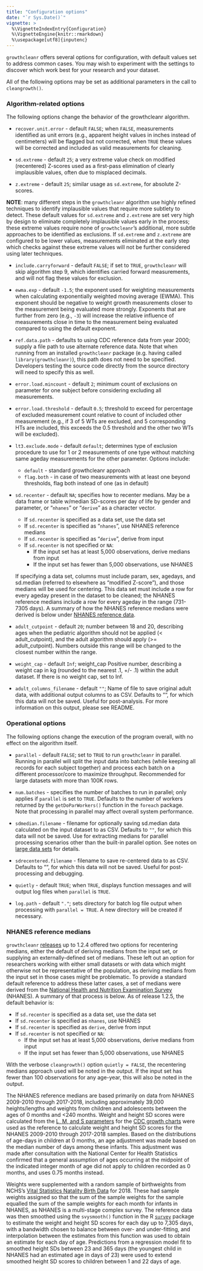 ```yaml
---
title: "Configuration options"
date: "`r Sys.Date()`"
vignette: >
  %\VignetteIndexEntry{Configuration}
  %\VignetteEngine{knitr::rmarkdown}
  %\usepackage[utf8]{inputenc}
---
```


`growthcleanr` offers several options for configuration, with default values set
to address common cases. You may wish to experiment with the settings to
discover which work best for your research and your dataset.

All of the following options may be set as additional parameters in the call to
`cleangrowth()`.

### Algorithm-related options

The following options change the behavior of the growthcleanr algorithm.

- `recover.unit.error` - default `FALSE`; when `FALSE`, measurements identified
  as unit errors (e.g., apparent height values in inches instead of centimeters)
  will be flagged but not corrected, when `TRUE` these values will be corrected
  and included as valid measurements for cleaning.

- `sd.extreme` - default `25`; a very extreme value check on modified
  (recentered) Z-scores used as a first-pass elimination of clearly implausible
  values, often due to misplaced decimals.

- `z.extreme` - default `25`; similar usage as `sd.extreme`, for absolute
  Z-scores.

**NOTE**: many different steps in the `growthcleanr` algorithm use highly
refined techniques to identify implausible values that require more subtlety to
detect. These default values for `sd.extreme` and `z.extreme` are set very high
by design to eliminate completely implausible values early in the process; these
extreme values require none of `growthcleanr`'s additional, more subtle
approaches to be identified as exclusions. If `sd.extreme` and `z.extreme` are
configured to be lower values, measurements eliminated at the early step which
checks against these extreme values will not be further considered using later
techniques.

- `include.carryforward` - default `FALSE`; if set to `TRUE`, `growthcleanr`
  will skip algorithm step 9, which identifies carried forward measurements, and
  will not flag these values for exclusion.

- `ewma.exp` - default `-1.5`; the exponent used for weighting measurements when
  calculating exponentially weighted moving average (EWMA). This exponent should
  be negative to weight growth measurements closer to the measurement being
  evaluated more strongly. Exponents that are further from zero (e.g., `-3`)
  will increase the relative influence of measurements close in time to the
  measurement being evaluated compared to using the default exponent.

- `ref.data.path` - defaults to using CDC reference data from year 2000; supply
  a file path to use alternate reference data. Note that when running from an
  installed `growthcleanr` package (e.g. having called `library(growthcleanr)`),
  this path does not need to be specified. Developers testing the source code
  directly from the source directory will need to specify this as well.

- `error.load.mincount` - default `2`; minimum count of exclusions on parameter
  for one subject before considering excluding all measurements.

- `error.load.threshold` - default `0.5`; threshold to exceed for percentage
  of excluded measurement count relative to count of included other measurement
  (e.g., if 3 of 5 WTs are excluded, and 5 corresponding HTs are included, this
  exceeds the 0.5 threshold and the other two WTs will be excluded).

- `lt3.exclude.mode` - default `default`; determines type of exclusion procedure
  to use for 1 or 2 measurements of one type without matching same ageday
  measurements for the other parameter. Options include:

  - `default` - standard growthcleanr approach
  - `flag.both` - in case of two measurements with at least one beyond
    thresholds, flag both instead of one (as in default)

- `sd.recenter` - default `NA`; specifies how to recenter medians. May be a data frame
  or table w/median SD-scores per day of life by gender and parameter, or "`nhanes`"
  or "`derive`" as a character vector.

  - If `sd.recenter` is specified as a data set, use the data set
  - If `sd.recenter` is specified as "`nhanes`", use NHANES reference medians
  - If `sd.recenter` is specified as "`derive`", derive from input
  - If `sd.recenter` is not specified or `NA`:
    - If the input set has at least 5,000 observations, derive medians from input
    - If the input set has fewer than 5,000 observations, use NHANES

  If specifying a data set, columns must include param, sex, agedays, and sd.median
  (referred to elsewhere as "modified Z-score"), and those medians will be used for
  centering. This data set must include a row for every ageday present in the dataset
  to be cleaned; the NHANES reference medians include a row for every ageday in the
  range (731-7305 days). A summary of how the NHANES reference medians were derived is
  below under [NHANES reference data](#nhanes).

- `adult_cutpoint` - default `20`; number between 18 and 20, describing ages when the
  pediatric algorithm should not be applied (< adult_cutpoint), and the adult algorithm
  should apply (>= adult_cutpoint). Numbers outside this range will be changed to the
  closest number within the range.

- `weight_cap` - default `Inf`; weight_cap Positive number, describing a weight
  cap in kg (rounded to the nearest .1, +/- .1) within the adult dataset. If
  there is no weight cap, set to Inf.

- `adult_columns_filename` - default `""`; Name of file to save original adult data,
  with additional output columns to as CSV. Defaults to "", for which this data will not
  be saved. Useful for post-analysis. For more information on this output, please see
  README.

### Operational options

The following options change the execution of the program overall, with no
effect on the algorithm itself.

- `parallel` - default `FALSE`; set to `TRUE` to run `growthcleanr` in parallel.
  Running in parallel will split the input data into batches (while keeping all
  records for each subject together) and process each batch on a different
  processor/core to maximize throughput. Recommended for large datasets with more
  than 100K rows.

- `num.batches` - specifies the number of batches to run in parallel; only
  applies if `parallel` is set to `TRUE`. Defaults to the number of workers
  returned by the `getDoParWorkers()` function in the `foreach` package. Note
  that processing in parallel may affect overall system performance.

- `sdmedian.filename` - filename for optionally saving sd.median data calculated
  on the input dataset to as CSV. Defaults to `""`, for which this data will not
  be saved. Use for extracting medians for parallel processing scenarios other
  than the built-in parallel option. See notes on [large data sets](#largedata)
  for details.

- `sdrecentered.filename` - filename to save re-centered data to as CSV.
  Defaults to "", for which this data will not be saved. Useful for
  post-processing and debugging.

- `quietly` - default `TRUE`; when `TRUE`, displays function messages and will
  output log files when `parallel` is `TRUE`.

- `log.path` - default `"."`; sets directory for batch log file output when
  processing with `parallel = TRUE`. A new directory will be created if necessary.

### NHANES reference medians

`growthcleanr` [releases](https://github.com/carriedaymont/growthcleanr/releases) up to
1.2.4 offered two options for recentering medians, either the default of deriving
medians from the input set, or supplying an externally-defined set of medians. These
left out an option for researchers working with either small datasets or with data
which might otherwise not be representative of the population, as deriving medians from
the input set in those cases might be problematic. To provide a standard default
reference to address these latter cases, a set of medians were derived from the
[National Health and Nutrition Examination
Survey](https://wwwn.cdc.gov/nchs/nhanes/Default.aspx) (NHANES). A summary of that
process is below. As of release 1.2.5, the default behavior is:

- If `sd.recenter` is specified as a data set, use the data set
- If `sd.recenter` is specified as `nhanes`, use NHANES
- If `sd.recenter` is specified as `derive`, derive from input
- If `sd.recenter` is not specified or `NA`:
  - If the input set has at least 5,000 observations, derive medians from input
  - If the input set has fewer than 5,000 observations, use NHANES

With the verbose `cleangrowth()` option `quietly = FALSE`, the recentering medians
approach used will be noted in the output. If the input set has fewer than 100
observations for any age-year, this will also be noted in the output.

The NHANES reference medians are based primarily on data from NHANES 2009-2010 through
2017-2018, including approximately 39,000 heights/lengths and weights from children and
adolescents between the ages of 0 months and <240 months. Weight and height SD scores
were calculated from the [L, M, and S
parameters](https://www.cdc.gov/growthcharts/percentile_data_files.htm) for the [CDC
growth charts](https://www.cdc.gov/nccdphp/dnpao/growthcharts/resources/sas.htm) were
used as the reference to calculate weight and height SD scores for the NHANES 2009-2010
through 2017-2018 samples. Based on the distributions of age-days in children at 0
months, an age adjustment was made based on the median number of days among these
infants. This adjustment was made after consultation with the National Center for
Health Statistics confirmed that a general assumption of ages occurring at the midpoint
of the indicated integer month of age did not apply to children recorded as 0 months,
and uses 0.75 months instead.

Weights were supplemented with a random sample of birthweights from NCHS's [Vital
Statistics Natality Birth
Data](https://www.nber.org/research/data/vital-statistics-natality-birth-data) for 2018. These had sample weights assigned so that the sum of the sample weights for the
sample equalled the sum of the sample weights for each month for infants in NHANES, as
NHANES is a multi-stage complex survey. The reference data was then smoothed using the
`svysmooth()` function in the R
[`survey`](https://cran.r-project.org/web/packages/survey/index.html) package to
estimate the weight and height SD scores for each day up to 7,305 days, with a
bandwidth chosen to balance between over- and under-fitting, and interpolation between
the estimates from this function was used to obtain an estimate for each day of age.
Predictions from a regression model fit to smoothed height SDs between 23 and 365 days
(the youngest child in NHANES had an estimated age in days of 23) were used to extend
smoothed height SD scores to children between 1 and 22 days of age.